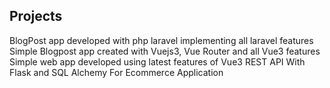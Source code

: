 ## Projects

<ProjectCard title="Laravel Blogpost" link="https://github.com/Saidev16/laravel_blogpost" bg="linear-gradient(to right, #D4145A 0%, #FBB03B 100%)">
BlogPost app developed with php laravel implementing all laravel features
</ProjectCard>

<ProjectCard title="Vuejs3 Blogpost" link="https://github.com/Saidev16/Vuejs3_Blogpost" bg="linear-gradient(to right, #FC466B 0%, #3F5EFB 100%)">
Simple Blogpost app created with Vuejs3, Vue Router and all Vue3 features</ProjectCard>

<ProjectCard title="VueJs-Coding-academy" link="https://github.com/Saidev16/VueJs-Coding-academy" bg="linear-gradient(to right, #8360c3 0%, #2ebf91 100%)">
Simple web app developed using latest features of Vue3
</ProjectCard>

<ProjectCard title="REST API Python Flask" link="https://github.com/Saidev16/REST-API-Flask-SQL-Alchemy-Ecommerce" bg="linear-gradient(to right, #f2709c 0%, #ff9472 100%)">
REST API With Flask and SQL Alchemy For Ecommerce Application

</ProjectCard>